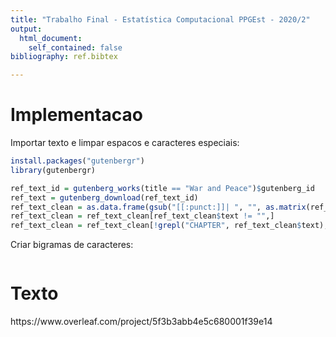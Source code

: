 ```yaml
---
title: "Trabalho Final - Estatística Computacional PPGEst - 2020/2"
output: 
  html_document:
    self_contained: false
bibliography: ref.bibtex

---
```


# Implementacao

Importar texto e limpar espacos e caracteres especiais: 

```r
install.packages("gutenbergr")
library(gutenbergr)

ref_text_id = gutenberg_works(title == "War and Peace")$gutenberg_id
ref_text = gutenberg_download(ref_text_id)
ref_text_clean = as.data.frame(gsub("[[:punct:]]| ", "", as.matrix(ref_text)))
ref_text_clean = ref_text_clean[ref_text_clean$text != "",]
ref_text_clean = ref_text_clean[!grepl("CHAPTER", ref_text_clean$text),]

```


Criar bigramas de caracteres: 
```r





```



# Texto

  https://www.overleaf.com/project/5f3b3abb4e5c680001f39e14
  

